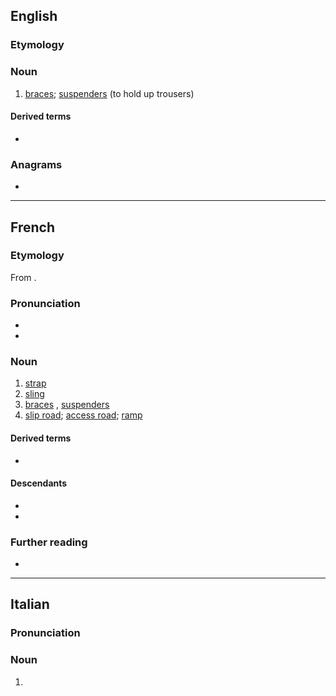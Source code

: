 ==English==

===Etymology===
{{bor|en|fr|bretelle}}

===Noun===
{{en-noun}}

# {{lb|en|dated|mostly|in the plural}} [[braces]]; [[suspenders]] (to hold up trousers)

====Derived terms====
* {{l|en|bretelled}}

===Anagrams===
* {{anagrams|en|a=beeellrt|bell tree}}

----

==French==

===Etymology===
From {{uder|fr|goh|brittil}}.

===Pronunciation===
* {{fr-IPA}}
* {{audio|fr|Fr-bretelle.ogg|Audio}}

===Noun===
{{fr-noun|f}}

# [[strap]]
# [[sling]]
# [[braces]] {{gloss|UK}}, [[suspenders]] {{gloss|US}}
# [[slip road]]; [[access road]]; [[ramp]]

====Derived terms====
* {{l|fr|remonter les bretelles}}

====Descendants====
* {{desc|en|bretelle|bor=1}}
* {{desc|it|bretella|bor=1}}

===Further reading===
* {{R:TLFi}}

----

==Italian==

===Pronunciation===
{{it-pr|bretèlle}}

===Noun===
{{head|it|noun form|g=f}}

# {{plural of|it|bretella}}